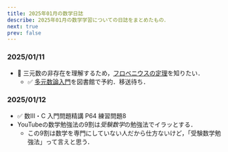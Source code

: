 ```yaml
---
title: 2025年01月の数学日誌
describe: 2025年01月の数学学習についての日誌をまとめたもの．
next: true
prev: false
---
```

### 2025/01/11
- :black_square_button: 三元数の非存在を理解するため，[フロベニウスの定理](https://ja.wikipedia.org/wiki/%E3%83%95%E3%83%AD%E3%83%99%E3%83%8B%E3%82%A6%E3%82%B9%E3%81%AE%E5%AE%9A%E7%90%86_(%E4%BB%A3%E6%95%B0%E5%AD%A6))を知りたい．
  - :white_check_mark: [多元数論入門](https://www.morikita.co.jp/books/mid/000019)を図書館で予約．移送待ち．

### 2025/01/12
- :white_check_mark: 数Ⅲ・C 入門問題精講 P64 練習問題8
- YouTubeの数学勉強法の9割は*受験数学*の勉強法でイラッとする．
  - この9割は数学を専門にしていない人だから仕方ないけど，「受験数学勉強法」って言えと思う．